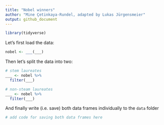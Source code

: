 ---
title: "Nobel winners"
author: "Mine Çetinkaya-Rundel, adapted by Lukas Jürgensmeier"
output: github_document
---

```{r load-packages, message=FALSE}
library(tidyverse)
```

Let's first load the data:

```{r label-me1, eval=FALSE}
nobel <- ___(___)
```

Then let's split the data into two:

```{r label-me2, eval=FALSE}
# stem laureates
___ <- nobel %>%
  filter(___)

# non-steam laureates
___ <- nobel %>%
  filter(___)
```

And finally write (i.e. save) both data frames individually to the `data` folder

```{r label-me3}
# add code for saving both data frames here
```

